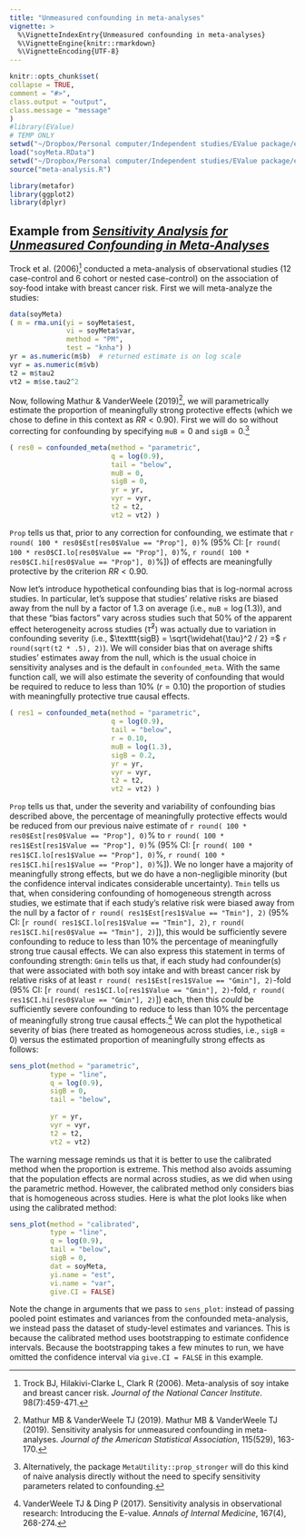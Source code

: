 ```yaml
---
title: "Unmeasured confounding in meta-analyses"
vignette: >
  %\VignetteIndexEntry{Unmeasured confounding in meta-analyses}
  %\VignetteEngine{knitr::rmarkdown}
  %\VignetteEncoding{UTF-8}
---
```

  
```r
knitr::opts_chunk$set(
collapse = TRUE,
comment = "#>",
class.output = "output",
class.message = "message"
)
#library(EValue)
# TEMP ONLY
setwd("~/Dropbox/Personal computer/Independent studies/EValue package/evalue_package_git/EValue/data")
load("soyMeta.RData")
setwd("~/Dropbox/Personal computer/Independent studies/EValue package/evalue_package_git/EValue/R")
source("meta-analysis.R")

library(metafor)
library(ggplot2)
library(dplyr)
```



## Example from [*Sensitivity Analysis for Unmeasured Confounding in Meta-Analyses*](https://www.tandfonline.com/doi/full/10.1080/01621459.2018.1529598)

Trock et al. (2006)^[Trock BJ, Hilakivi-Clarke L, Clark R (2006). Meta-analysis of soy intake and breast cancer risk. *Journal of the National Cancer Institute*. 98(7):459-471.] conducted a meta-analysis of observational studies (12 case-control and 6 cohort or nested case-control) on the association of soy-food intake with breast cancer risk. First we will meta-analyze the studies:

```r
data(soyMeta)
( m = rma.uni(yi = soyMeta$est,
              vi = soyMeta$var,
              method = "PM",
              test = "knha") )
yr = as.numeric(m$b)  # returned estimate is on log scale
vyr = as.numeric(m$vb) 
t2 = m$tau2
vt2 = m$se.tau2^2 
```
Now, following Mathur & VanderWeele (2019)^[Mathur MB & VanderWeele TJ (2019). Mathur MB & VanderWeele TJ (2019). Sensitivity analysis for unmeasured confounding in meta-analyses. *Journal of the American Statistical Association*, 115(529), 163-170.], we will parametrically estimate the proportion of meaningfully strong protective effects (which we chose to define in this context as $RR<0.90$). First we will do so without correcting for confounding by specifying $\texttt{muB} = 0$ and $\texttt{sigB} = 0$.^[Alternatively, the package $\texttt{MetaUtility::prop_stronger}$ will do this kind of naive analysis directly without the need to specify sensitivity parameters related to confounding.]


```r
( res0 = confounded_meta(method = "parametric",
                         q = log(0.9),
                         tail = "below",
                         muB = 0,
                         sigB = 0,
                         yr = yr, 
                         vyr = vyr,
                         t2 = t2,
                         vt2 = vt2) )
```
$\texttt{Prop}$ tells us that, prior to any correction for confounding, we estimate that `r round( 100 * res0$Est[res0$Value == "Prop"], 0)`% (95% CI: [`r round( 100 * res0$CI.lo[res0$Value == "Prop"], 0)`%, `r round( 100 * res0$CI.hi[res0$Value == "Prop"], 0)`%]) of effects are meaningfully protective by the criterion $RR<0.90$.

Now let's introduce hypothetical confounding bias that is log-normal across studies. In particular, let's suppose that studies' relative risks are biased away from the null by a factor of 1.3 on average (i.e., $\texttt{muB} = \log{(1.3)}$), and that these "bias factors" vary across studies such that 50% of the apparent effect heterogeneity across studies ($\widehat{\tau}^2$) was actually due to variation in confounding severity (i.e., $\texttt{sigB} = \sqrt{\widehat{\tau}^2 / 2} =$ `r round(sqrt(t2 * .5), 2)`). We will consider bias that on average shifts studies' estimates away from the null, which is the usual choice in sensitivity analyses and is the default in $\texttt{confounded_meta}$. With the same function call, we will also estimate the severity of confounding that would be required to reduce to less than 10% ($r=0.10$) the proportion of studies with meaningfully protective true causal effects.  


```r
( res1 = confounded_meta(method = "parametric",
                         q = log(0.9),
                         tail = "below",
                         r = 0.10,
                         muB = log(1.3),
                         sigB = 0.2,
                         yr = yr, 
                         vyr = vyr,
                         t2 = t2,
                         vt2 = vt2) )
```
$\texttt{Prop}$ tells us that, under the severity and variability of confounding bias described above, the percentage of meaningfully protective effects would be reduced from our previous naive estimate of `r round( 100 * res0$Est[res0$Value == "Prop"], 0)`% to `r round( 100 * res1$Est[res1$Value == "Prop"], 0)`% (95% CI: [`r round( 100 * res1$CI.lo[res1$Value == "Prop"], 0)`%, `r round( 100 * res1$CI.hi[res1$Value == "Prop"], 0)`%]). We no longer have a majority of meaningfully strong effects, but we do have a non-negligible minority (but the confidence interval indicates considerable uncertainty). $\texttt{Tmin}$ tells us that, when considering confounding of homogeneous strength across studies, we estimate that if each study's relative risk were biased away from the null by a factor of `r round( res1$Est[res1$Value == "Tmin"], 2)` (95% CI: [`r round( res1$CI.lo[res1$Value == "Tmin"], 2)`, `r round( res1$CI.hi[res0$Value == "Tmin"], 2)`]), this would be sufficiently severe confounding to reduce to less than 10% the percentage of meaningfully strong true causal effects. We can also express this statement in terms of confounding strength: $\texttt{Gmin}$ tells us that, if each study had confounder(s) that were associated with both soy intake and with breast cancer risk by relative risks of at least `r round( res1$Est[res1$Value == "Gmin"], 2)`-fold (95% CI: [`r round( res1$CI.lo[res1$Value == "Gmin"], 2)`-fold, `r round( res1$CI.hi[res0$Value == "Gmin"], 2)`]) each, then this *could* be sufficiently severe confounding to reduce to less than 10% the percentage of meaningfully strong true causal effects.^[VanderWeele TJ & Ding P (2017). Sensitivity analysis in observational research: Introducing the E-value. *Annals of Internal Medicine*, 167(4), 268-274.] We can plot the hypothetical severity of bias (here treated as homogeneous across studies, i.e., $\texttt{sigB}=0$) versus the estimated proportion of meaningfully strong effects as follows:
```r
sens_plot(method = "parametric",
          type = "line",
          q = log(0.9),
          sigB = 0,
          tail = "below",
          
          yr = yr, 
          vyr = vyr,
          t2 = t2,
          vt2 = vt2)
```


The warning message reminds us that it is better to use the calibrated method when the proportion is extreme. This method also avoids assuming that the population effects are normal across studies, as we did when using the parametric method. However, the calibrated method only considers bias that is homogeneous across studies. Here is what the plot looks like when using the calibrated method: 

```r
sens_plot(method = "calibrated",
          type = "line",
          q = log(0.9),
          tail = "below",
          sigB = 0,
          dat = soyMeta,
          yi.name = "est",
          vi.name = "var",
          give.CI = FALSE)
```

Note the change in arguments that we pass to $\texttt{sens_plot}$: instead of passing pooled point estimates and variances from the confounded meta-analysis, we instead pass the dataset of study-level estimates and variances. This is because the calibrated method uses bootstrapping to estimate confidence intervals. Because the bootstrapping takes a few minutes to run, we have omitted the confidence interval via $\texttt{give.CI = FALSE}$ in this example.






